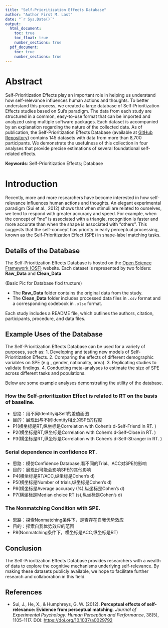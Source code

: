 ```yaml
---
title: "Self-Prioritization Effects Database"
author: "Author First M. Last"
date: "`r Sys.Date()`"
output: 
  html_document:
    toc: true
    toc_float: true
    number_sections: true
  pdf_document:
    toc: true
    number_sections: true
---
```


# Abstract

Self-Prioritization Effects play an important role in helping us understand how self-relevance influences human actions and thoughts. To better understand this process, we created a large database of Self-Prioritization Effects studies based on Sui's paradigm. The data from each study are structured in a common, easy-to-use format that can be imported and analyzed using multiple software packages. Each dataset is accompanied by an explanation regarding the nature of the collected data. As of publication, the Self-Prioritization Effects Database (available at [GitHub Repository](https://github.com/Chuan-Peng-Lab/SPE_Database)) contains 145 datasets with data from more than 8,700 participants. We demonstrate the usefulness of this collection in four analyses that provide precise estimations of several foundational self-related effects.

**Keywords**: Self-Prioritization Effects; Database

# Introduction

Recently, more and more researchers have become interested in how self-relevance influences human actions and thoughts. An elegant experimental paradigm (Sui et al., 2012) shows that when stimuli are related to ourselves, we tend to respond with greater accuracy and speed. For example, when the concept of "me" is associated with a triangle, recognition is faster and more accurate than when the shape is associated with "others". This suggests that the self-concept has priority in early perceptual processing, known as the Self-Prioritization Effect (SPE) in shape-label matching tasks.

## Details of the Database

The Self-Prioritization Effects Database is hosted on the [Open Science Framework (OSF)](https://osf.io/s46pr/) website. Each dataset is represented by two folders: **Raw_Data** and **Clean_Data**.

(Basic Pic for Database flod tructure)


-   The **Raw_Data** folder contains the original data from the study.
-   The **Clean_Data** folder includes processed data files in `.csv` format and a corresponding codebook in `.xlsx` format.

Each study includes a README file, which outlines the authors, citation, participants, procedure, and data files.

## Example Uses of the Database

The Self-Prioritization Effects Database can be used for a variety of purposes, such as: 1. Developing and testing new models of Self-Prioritization Effects. 2. Comparing the effects of different demographic variables on SPE (e.g., gender, nationality, area). 3. Replicating studies to validate findings. 4. Conducting meta-analyses to estimate the size of SPE across different tasks and populations.

Below are some example analyses demonstrating the utility of the database.

### How the Self-prioritization Effect is related to RT on the basis of baseline.
- 思路：用不同Identity与Self的差值画图
- 目的：展现出与不同Identity相比的SPE的程度
- P1(横坐标是RT,纵坐标是Correlation with Cohen's d-Self-Friend in RT. )
- P2(横坐标是RT,纵坐标是Correlation with Cohen's d-Self-Close in RT. )
- P3(横坐标是RT,纵坐标是Correlation with Cohen's d-Self-Stranger in RT. )
  
### Serial dependence in confidence RT.

- 思路：模仿Confidence Database,看不同的Trial、ACC对SPE的影响
- 目的：展现出可能会影响SPE的其他影响
- P4(横坐标是RT/ACC,纵坐标是Cohen's d)
- P5(横坐标是Number of trials,纵坐标是Cohen's d)
- P6(横坐标是Average accuracy (%),纵坐标是Cohen's d)
- P7(横坐标是Median choice RT (s),纵坐标是Cohen's d)

### The Nonmatching Condition with SPE.
- 思路：探索Nonmatching条件下，是否存在自我优势效应
- 目的：探索自我优势效应的范围
- P8(Nonmatching条件下，横坐标是ACC,纵坐标是RT)


## Conclusion

The Self-Prioritization Effects Database provides researchers with a wealth of data to explore the cognitive mechanisms underlying self-relevance. By making these datasets publicly available, we hope to facilitate further research and collaboration in this field.

## References

-   Sui, J., He, X., & Humphreys, G. W. (2012). **Perceptual effects of self-relevance: Evidence from perceptual matching**. *Journal of Experimental Psychology: Human Perception and Performance*, 38(5), 1105-1117. DOI: <https://doi.org/10.1037/a0029792>
